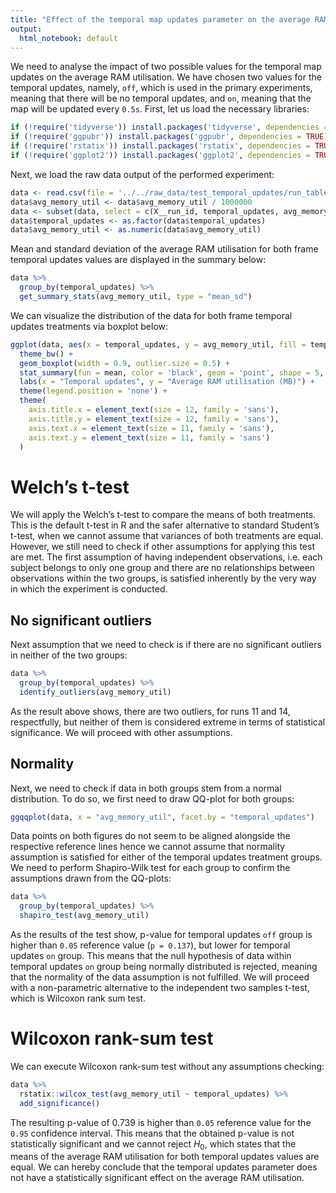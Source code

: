 ```yaml
---
title: "Effect of the temporal map updates parameter on the average RAM utilisation"
output:
  html_notebook: default
---
```


We need to analyse the impact of two possible values for the temporal map updates on the average RAM utilisation. We have chosen two values for the temporal updates, namely, `off`, which is used in the primary experiments, meaning that there will be no temporal updates, and `on`, meaning that the map will be updated every `0.5s`. First, let us load the necessary libraries:
```r
if (!require('tidyverse')) install.packages('tidyverse', dependencies = TRUE); library('tidyverse')
if (!require('ggpubr')) install.packages('ggpubr', dependencies = TRUE); library('ggpubr')
if (!require('rstatix')) install.packages('rstatix', dependencies = TRUE); library('rstatix')
if (!require('ggplot2')) install.packages('ggplot2', dependencies = TRUE); library('ggplot2')
```

Next, we load the raw data output of the performed experiment:
```r
data <- read.csv(file = '../../raw_data/test_temporal_updates/run_table.csv')
data$avg_memory_util <- data$avg_memory_util / 1000000
data <- subset(data, select = c(X__run_id, temporal_updates, avg_memory_util))
data$temporal_updates <- as.factor(data$temporal_updates)
data$avg_memory_util <- as.numeric(data$avg_memory_util)
```

Mean and standard deviation of the average RAM utilisation for both frame temporal updates values are displayed in the summary below:
```r
data %>%
  group_by(temporal_updates) %>%
  get_summary_stats(avg_memory_util, type = "mean_sd")
```

We can visualize the distribution of the data for both frame temporal updates treatments via boxplot below:
```r
ggplot(data, aes(x = temporal_updates, y = avg_memory_util, fill = temporal_updates)) +
  theme_bw() + 
  geom_boxplot(width = 0.9, outlier.size = 0.5) + 
  stat_summary(fun = mean, color = 'black', geom = 'point', shape = 5, size = 1.5) +
  labs(x = "Temporal updates", y = "Average RAM utilisation (MB)") +
  theme(legend.position = 'none') +
  theme(
    axis.title.x = element_text(size = 12, family = 'sans'),
    axis.title.y = element_text(size = 12, family = 'sans'),
    axis.text.x = element_text(size = 11, family = 'sans'),
    axis.text.y = element_text(size = 11, family = 'sans')
  )
```

# Welch's t-test

We will apply the Welch's t-test to compare the means of both treatments. This is the default t-test in R and the safer alternative to standard Student's t-test, when we cannot assume that variances of both treatments are equal. However, we still need to check if other assumptions for applying this test are met. The first assumption of having independent observations, i.e. each subject belongs to only one group and there are no relationships between observations within the two groups, is satisfied inherently by the very way in which the experiment is conducted.

## No significant outliers

Next assumption that we need to check is if there are no significant outliers in neither of the two groups:
```r
data %>% 
  group_by(temporal_updates) %>%
  identify_outliers(avg_memory_util)
```

As the result above shows, there are two outliers, for runs 11 and 14, respectfully, but neither of them is considered extreme in terms of statistical significance. We will proceed with other assumptions.

## Normality

Next, we need to check if data in both groups stem from a normal distribution. To do so, we first need to draw QQ-plot for both groups:
```r
ggqqplot(data, x = "avg_memory_util", facet.by = "temporal_updates")
```
Data points on both figures do not seem to be aligned alongside the respective reference lines hence we cannot assume that normality assumption is satisfied for either of the temporal updates treatment groups. We need to perform Shapiro-Wilk test for each group to confirm the assumptions drawn from the QQ-plots:
```r
data %>%
  group_by(temporal_updates) %>%
  shapiro_test(avg_memory_util)
```
As the results of the test show, p-value for temporal updates `off` group is higher than `0.05` reference value (`p = 0.137`), but lower for temporal updates `on` group. This means that the null hypothesis of data within temporal updates `on` group being normally distributed is rejected, meaning that the normality of the data assumption is not fulfilled. We will proceed with a non-parametric alternative to the independent two samples t-test, which is Wilcoxon rank sum test.

# Wilcoxon rank-sum test

We can execute Wilcoxon rank-sum test without any assumptions checking:

```r
data %>%
  rstatix::wilcox_test(avg_memory_util ~ temporal_updates) %>%
  add_significance()
```
The resulting p-value of $0.739$ is higher than `0.05` reference value for the `0.95` confidence interval. This means that the obtained p-value is not statistically significant and we cannot reject $H_0$, which states that the means of the average RAM utilisation for both temporal updates values are equal. We can hereby conclude that the temporal updates parameter does not have a statistically significant effect on the average RAM utilisation.
